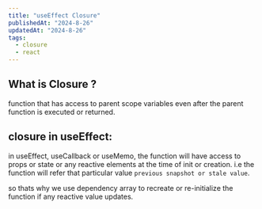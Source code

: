 ```yaml
---
title: "useEffect Closure"
publishedAt: "2024-8-26"
updatedAt: "2024-8-26"
tags:
  - closure
  - react
---
```


## What is Closure ?

function that has access to parent scope variables even after the parent function is executed or returned.

## closure in useEffect:

in useEffect, useCallback or useMemo, the function will have access to props or state or any reactive elements at the time
of init or creation. i.e the function will refer that particular value `previous snapshot or stale value`.

so thats why we use dependency array to recreate or re-initialize the function if any reactive value updates.
